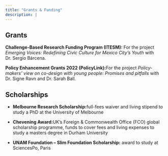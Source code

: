 ```yaml
---
title: "Grants & Funding"
description: |
---
```


## **Grants**

<strong>**Challenge-Based Research Funding Program (ITESM): **</strong>For the project *Emerging Voices: Redefining Civic Culture for Mexico City's Youth* with Dr. Sergio Bárcena.

<strong>**Policy Enhancement Grants 2022 (PolicyLink):**</strong>For the project *Policy-makers’ view on co-design with young people: Promises and pitfalls* with Dr. Signe Ravn and Dr. Sarah Ball.

## **Scholarships**

-   <strong>**Melbourne Research Scholarship:**</strong>full-fees waiver and living stipend to study a PhD at the University of Melbourne

-   <strong>**Chevening Award:**</strong>UK’s Foreign & Commonwealth Office (FCO) global scholarship programme, funds to cover fees and living expenses to study a masters degree in Durham University

-   <strong>**UNAM Foundation – Slim Foundation Scholarship**:</strong> award to study at SciencesPo, Paris
